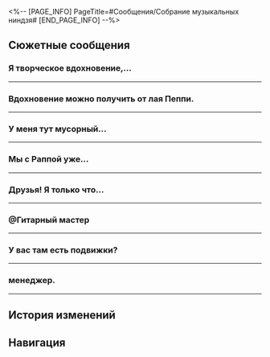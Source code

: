 <%-- [PAGE_INFO]
PageTitle=#Сообщения/Собрание музыкальных ниндзя#
[END_PAGE_INFO] --%>
{{Сообщение Инфобокс
|id          = 159
|Изображение = НИП Собрание музыкальных ниндзя Иконка.png
|Тип         = Группа
|Персонажи   = [[Гитарный мастер]]; [[Ниндзя Хаоса]]; [[Первопроходец]]; [[Чи]]; [[Электронный мини-хлам]]
|Фракция     = Пенакония
}}

==Сюжетные сообщения==
===Я {{MC|ж=нашла|м=нашёл}} творческое вдохновение,...===
{{Сообщения
|условие_получения = 
|текст =
:{Выбор} Я {{MC|ж=нашла|м=нашёл}}.
:'''(Первопроходец):''' Я {{MC|ж=нашла|м=нашёл}} творческое вдохновение, о котором ты просила.
:'''(Первопроходец):''' Если это можно так назвать.
:{{Диалог|Предупреждение}} Файл отправлен
:'''Ниндзя Хаоса:''' Какая прекрасная композиция!
:'''Ниндзя Хаоса:''' Благодарю за твои старания, дзёнин.
:'''Ниндзя Хаоса:''' Кстати, где ты {{MC|ж=нашла|м=нашёл}} это сокровище?
:{Выбор} Это всё птицы-оригами...
::'''(Первопроходец):''' Ты не поверишь, если расскажу.
::'''(Первопроходец):''' Мы с птицами-оригами сыграли мелодию...
:{Выбор} Я {{MC|ж=сама|м=сам}} в смятении.
::'''(Первопроходец):''' Это было чистое безумие.
::'''(Первопроходец):''' Я {{MC|ж=повстречала|м=повстречал}} музыкальную группу птиц-оригами.
:'''Ниндзя Хаоса:''' Мелодия абсолютно волшебная.
:'''Ниндзя Хаоса:''' Музыкальные ниндзя скоро начнут практики. Когда вернёшься, увидишь результат.
}}
----

===Вдохновение можно получить от лая Пеппи.===
{{Сообщения
|условие_получения = 
|текст =
:{Выбор} Как тебе такое?
:'''(Первопроходец):''' Вдохновение можно получить от лая Пеппи.
:'''(Первопроходец):''' Да я просто гений!
:{{Диалог|Предупреждение}} Файл отправлен
:'''Ниндзя Хаоса:''' Впечатляет!
:'''Ниндзя Хаоса:''' Практики музыкальных ниндзя идут как по маслу. Твои усилия не напрасны, дзёнин.
}}
----

===У меня тут мусорный...===
{{Сообщения
|условие_получения = 
|текст =
:{Выбор} Хочешь послушать?
:'''(Первопроходец):''' У меня тут мусорный бак-рэпер, такое даже в грёзах не привидится.
:'''(Первопроходец):''' Хотя ты сейчас как раз в грёзе.
:{{Диалог|Предупреждение}} Файл отправлен
:'''Ниндзя Хаоса:''' В этом мире есть настолько мускулистые ниндзя-мусорки? Удивительно.
:'''Ниндзя Хаоса:''' Сила музыкальных ниндзя заметно возросла после практик. Не волнуйся.
}}
----

===Мы с Раппой уже...===
{{Сообщения
|условие_получения = 
|текст =
:{Выбор} Где все?
::'''(Первопроходец):''' Мы с Раппой уже в репетиционном зале, а вас нет. Где вы прячетесь?
:{Выбор} Общий сбор!
::'''(Первопроходец):''' Опоздавшие будут носить инструменты!
::'''(Первопроходец):''' @Чи @Электронный мини-хлам @Гитарный мастер
:'''Чи:''' Не получилось уснуть ночью. Опоздаю.
:'''Электронный мини-хлам:''' Я... попозже приду.
:'''Гитарный мастер:''' ?
:'''Гитарный мастер:''' Сколько вы ещё будете тянуть?
:'''Гитарный мастер:''' Ладно, я всё объясню.
}}
----

===Друзья! Я только что...===
{{Сообщения
|условие_получения = 
|текст =
:'''Ниндзя Хаоса:''' Друзья! Я только что придумала прекрасную мантру ниндзя.
:'''Ниндзя Хаоса:''' «В мрачном хаосе ночи зло гуляет - не кричи. Ветер поднимает волны - ниндзя-рейнджер наготове!»
:{{Диалог|Предупреждение}} Гитарный мастер покидает групповой чат
:'''Чи:''' Я ухожу! Госпожа Раппа, не надо из-за меня плакать.
:{{Диалог|Предупреждение}} Чи покидает групповой чат
:'''Электронный мини-хлам:''' Мне нравится рэп, который написала Раппа.
:'''Электронный мини-хлам:''' Ой, то есть мантра ниндзя...
:'''Электронный мини-хлам:''' Ну правда.
:'''Электронный мини-хлам:''' Прошу прощения...
:{{Диалог|Предупреждение}} Электронный мини-хлам покидает групповой чат
:{Выбор} Остались только мы.
::'''(Первопроходец):''' Мы поистине последние ниндзя.
:{Выбор} А ещё можно время отмотать?
::'''(Первопроходец):''' *танцует* А-а, возвратитесь... Духи, возвратитесь... *кружится* Духи, возвратитесь...
}}
----

===@Гитарный мастер===
{{Сообщения
|условие_получения = 
|текст =
:{Выбор} @Гитарный мастер
:'''(Первопроходец):''' @Гитарный мастер
:'''(Первопроходец):''' Тебя не хватает...
}}
----

===У вас там есть подвижки?===
{{Сообщения
|условие_получения = 
|текст =
:{Выбор} Это снова я.
::'''(Первопроходец):''' У вас там есть подвижки?
:{Выбор} @Все
::'''(Первопроходец):''' @Чи @Электронный мини-хлам @Ниндзя Хаоса
::'''(Первопроходец):''' Есть успехи?
:'''Чи:''' Нет.
:'''Электронный мини-хлам:''' У меня был план позвать на помощь наставника из Школы грёзотворчества.
:'''Электронный мини-хлам:''' Но две другие школы настроены решительно, поэтому без шансов.
:'''Ниндзя Хаоса:''' Дело плохо.
:'''Ниндзя Хаоса:''' Даже моя сверхчувствительность не помогла найти следов Синоби-гитары.
:'''Ниндзя Хаоса:''' Давайте сначала соберёмся.
}}
----

==={{MC|ж=Госпожа|м=Господин}} менеджер.===
{{Сообщения
|условие_получения = 
|текст =
:'''Гитарный мастер:''' {{MC|ж=Госпожа|м=Господин}} менеджер.
:'''Гитарный мастер:''' Прошу прощения. Кажется, Монтане что-то нужно.
:'''Гитарный мастер:''' Посмотрим у сцены.
}}
----

==История изменений==
{{История изменений|3.5}}

==Навигация==
{{Сообщения Навбокс}}